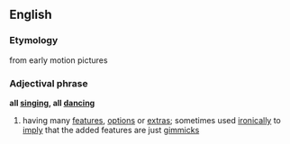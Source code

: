 ==English==
===Etymology===
from early motion pictures
===Adjectival phrase===
'''all [[singing]], all [[dancing]]'''
# having many [[feature]]s, [[option]]s or [[extra]]s; sometimes used [[ironically]] to [[imply]] that the added features are just [[gimmick]]s
